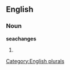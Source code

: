 ==English==

===Noun===
'''seachanges'''

# {{plural of|[[seachange]]}}

[[Category:English plurals]]